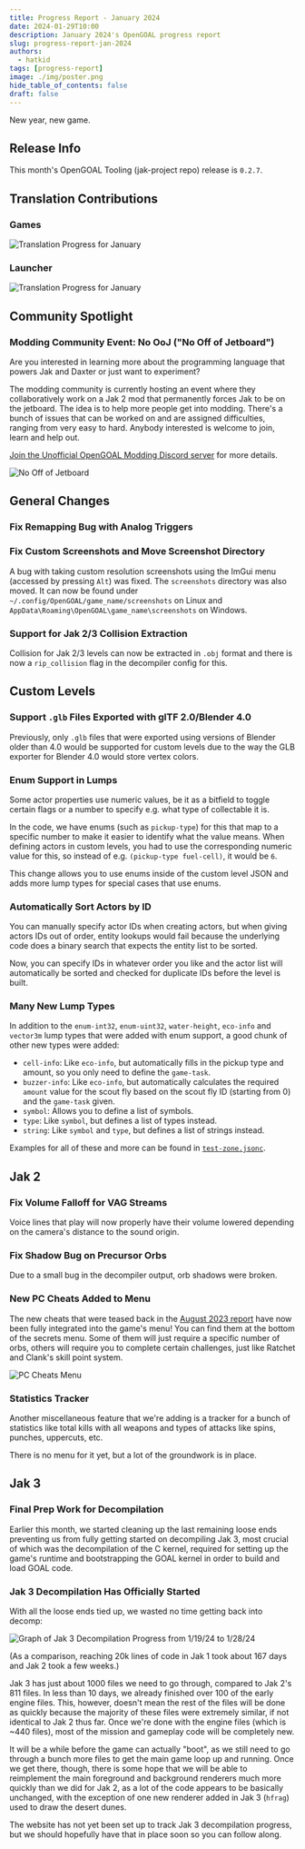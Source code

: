 ```yaml
---
title: Progress Report - January 2024
date: 2024-01-29T10:00
description: January 2024's OpenGOAL progress report
slug: progress-report-jan-2024
authors:
  - hatkid
tags: [progress-report]
image: ./img/poster.png
hide_table_of_contents: false
draft: false
---
```


<head>
  <meta name="twitter:card" content="summary_large_image" />
</head>

New year, new game.

<!--truncate-->

## Release Info

This month's OpenGOAL Tooling (jak-project repo) release is `0.2.7`.

<div className="row markdownMarginBottom">
  <div className="col col--6">
    <LauncherDownloadLink/>
  </div>
</div>

## Translation Contributions

### Games

![Translation Progress for January](img/i18n-games.png)

### Launcher

![Translation Progress for January](img/i18n-launcher.png)

## Community Spotlight

### Modding Community Event: No OoJ ("No Off of Jetboard")

Are you interested in learning more about the programming language that powers Jak and Daxter or just want to experiment?

The modding community is currently hosting an event where they collaboratively work on a Jak 2 mod that permanently forces Jak to be on the jetboard. The idea is to help more people get into modding. There's a bunch of issues that can be worked on and are assigned difficulties, ranging from very easy to hard. Anybody interested is welcome to join, learn and help out.

[Join the Unofficial OpenGOAL Modding Discord server](https://discord.gg/CMhWwRS2Qe) for more details.

![No Off of Jetboard](img/no-ooj.png)

## General Changes

### Fix Remapping Bug with Analog Triggers <PRLink href="https://github.com/open-goal/jak-project/pull/3294"/>

### Fix Custom Screenshots and Move Screenshot Directory <PRLink href="https://github.com/open-goal/jak-project/pull/3339"/>

A bug with taking custom resolution screenshots using the ImGui menu (accessed by pressing `Alt`) was fixed. The `screenshots` directory was also moved. It can now be found under `~/.config/OpenGOAL/game_name/screenshots` on Linux and `AppData\Roaming\OpenGOAL\game_name\screenshots` on Windows.

### Support for Jak 2/3 Collision Extraction <PRLink href="https://github.com/open-goal/jak-project/pull/3292"/> <PRLink href="https://github.com/open-goal/jak-project/pull/3348"/>

Collision for Jak 2/3 levels can now be extracted in `.obj` format and there is now a `rip_collision` flag in the decompiler config for this.

## Custom Levels

### Support `.glb` Files Exported with glTF 2.0/Blender 4.0 <PRLink href="https://github.com/open-goal/jak-project/pull/3268"/> <PRLink href="https://github.com/open-goal/jak-project/pull/3322"/>

Previously, only `.glb` files that were exported using versions of Blender older than 4.0 would be supported for custom levels due to the way the GLB exporter for Blender 4.0 would store vertex colors.

### Enum Support in Lumps <PRLink href="https://github.com/open-goal/jak-project/pull/3305"/>

Some actor properties use numeric values, be it as a bitfield to toggle certain flags or a number to specify e.g. what type of collectable it is.

In the code, we have enums (such as `pickup-type`) for this that map to a specific number to make it easier to identify what the value means. When defining actors in custom levels, you had to use the corresponding numeric value for this, so instead of e.g. `(pickup-type fuel-cell)`, it would be `6`.

This change allows you to use enums inside of the custom level JSON and adds more lump types for special cases that use enums.

### Automatically Sort Actors by ID <PRLink href="https://github.com/open-goal/jak-project/pull/3315"/>

You can manually specify actor IDs when creating actors, but when giving actors IDs out of order, entity lookups would fail because the underlying code does a binary search that expects the entity list to be sorted.

Now, you can specify IDs in whatever order you like and the actor list will automatically be sorted and checked for duplicate IDs before the level is built.

### Many New Lump Types <PRLink href="https://github.com/open-goal/jak-project/pull/3324"/> <PRLink href="https://github.com/open-goal/jak-project/pull/3337"/>

In addition to the `enum-int32`, `enum-uint32`, `water-height`, `eco-info` and `vector3m` lump types that were added with enum support, a good chunk of other new types were added:

- `cell-info`: Like `eco-info`, but automatically fills in the pickup type and amount, so you only need to define the `game-task`.
- `buzzer-info`: Like `eco-info`, but automatically calculates the required `amount` value for the scout fly based on the scout fly ID (starting from 0) and the `game-task` given.
- `symbol`: Allows you to define a list of symbols.
- `type`: Like `symbol`, but defines a list of types instead.
- `string`: Like `symbol` and `type`, but defines a list of strings instead.

Examples for all of these and more can be found in [`test-zone.jsonc`](https://github.com/open-goal/jak-project/blob/master/custom_levels/jak1/test-zone/test-zone.jsonc).

## Jak 2

### Fix Volume Falloff for VAG Streams <PRLink href="https://github.com/open-goal/jak-project/pull/3314"/>

Voice lines that play will now properly have their volume lowered depending on the camera's distance to the sound origin.

### Fix Shadow Bug on Precursor Orbs <PRLink href="https://github.com/open-goal/jak-project/pull/3271"/>

Due to a small bug in the decompiler output, orb shadows were broken.

### New PC Cheats Added to Menu <PRLink href="https://github.com/open-goal/jak-project/pull/3275"/>

The new cheats that were teased back in the [August 2023 report](https://opengoal.dev/blog/progress-report-aug-2023#new-secrets) have now been fully integrated into the game's menu! You can find them at the bottom of the secrets menu. Some of them will just require a specific number of orbs, others will require you to complete certain challenges, just like Ratchet and Clank's skill point system.

![PC Cheats Menu](img/pc-cheats.png)

### Statistics Tracker <PRLink href="https://github.com/open-goal/jak-project/pull/3288"/>

Another miscellaneous feature that we're adding is a tracker for a bunch of statistics like total kills with all weapons and types of attacks like spins, punches, uppercuts, etc.

There is no menu for it yet, but a lot of the groundwork is in place.

## Jak 3

### Final Prep Work for Decompilation <PRLink href="https://github.com/open-goal/jak-project/pull/3300"/> <PRLink href="https://github.com/open-goal/jak-project/pull/3098"/> <PRLink href="https://github.com/open-goal/jak-project/pull/3310"/> <PRLink href="https://github.com/open-goal/jak-project/pull/3311"/> <PRLink href="https://github.com/open-goal/jak-project/pull/3308"/> <PRLink href="https://github.com/open-goal/jak-project/pull/3316"/>

Earlier this month, we started cleaning up the last remaining loose ends preventing us from fully getting started on decompiling Jak 3, most crucial of which was the decompilation of the C kernel, required for setting up the game's runtime and bootstrapping the GOAL kernel in order to build and load GOAL code.

### Jak 3 Decompilation Has Officially Started <PRLink href="https://github.com/open-goal/jak-project/pull/3319"/> <PRLink href="https://github.com/open-goal/jak-project/pull/3321"/> <PRLink href="https://github.com/open-goal/jak-project/pull/3326"/> <PRLink href="https://github.com/open-goal/jak-project/pull/3332"/> <PRLink href="https://github.com/open-goal/jak-project/pull/3328"/> <PRLink href="https://github.com/open-goal/jak-project/pull/3330"/> <PRLink href="https://github.com/open-goal/jak-project/pull/3331"/> <PRLink href="https://github.com/open-goal/jak-project/pull/3333"/> <PRLink href="https://github.com/open-goal/jak-project/pull/3334"/> <PRLink href="https://github.com/open-goal/jak-project/pull/3335"/> <PRLink href="https://github.com/open-goal/jak-project/pull/3338"/> <PRLink href="https://github.com/open-goal/jak-project/pull/3340"/> <PRLink href="https://github.com/open-goal/jak-project/pull/3344"/> <PRLink href="https://github.com/open-goal/jak-project/pull/3345"/> <PRLink href="https://github.com/open-goal/jak-project/pull/3346"/> <PRLink href="https://github.com/open-goal/jak-project/pull/3347"/> <PRLink href="https://github.com/open-goal/jak-project/pull/3349"/>

With all the loose ends tied up, we wasted no time getting back into decomp:

![Graph of Jak 3 Decompilation Progress from 1/19/24 to 1/28/24](img/j3-decomp-progress.png)

(As a comparison, reaching 20k lines of code in Jak 1 took about 167 days and Jak 2 took a few weeks.)

Jak 3 has just about 1000 files we need to go through, compared to Jak 2's 811 files. In less than 10 days, we already finished over 100 of the early engine files. This, however, doesn't mean the rest of the files will be done as quickly because the majority of these files were extremely similar, if not identical to Jak 2 thus far. Once we're done with the engine files (which is ~440 files), most of the mission and gameplay code will be completely new.

It will be a while before the game can actually "boot", as we still need to go through a bunch more files to get the main game loop up and running. Once we get there, though, there is some hope that we will be able to reimplement the main foreground and background renderers much more quickly than we did for Jak 2, as a lot of the code appears to be basically unchanged, with the exception of one new renderer added in Jak 3 (`hfrag`) used to draw the desert dunes.

The website has not yet been set up to track Jak 3 decompilation progress, but we should hopefully have that in place soon so you can follow along.
